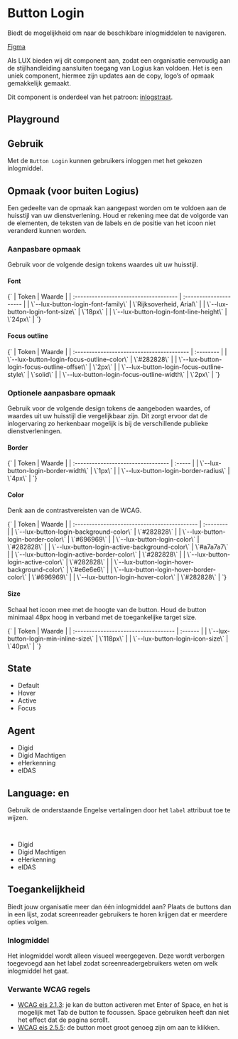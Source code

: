
<Meta of={ButtonLoginStories} />

# Button Login

Biedt de mogelijkheid om naar de beschikbare inlogmiddelen te navigeren.

[Figma](https://www.figma.com/file/515tboh6xpSNziwQu6WyAy/LUX---UI-kit?type=design&node-id=1125-2&mode=design)

Als LUX bieden wij dit component aan, zodat een organisatie eenvoudig aan de stijlhandleiding aansluiten toegang van Logius kan voldoen. Het is een uniek component, hiermee zijn updates aan de copy, logo’s of opmaak gemakkelijk gemaakt.

Dit component is onderdeel van het patroon: [inlogstraat](https://www.logius.nl/domeinen/toegang/stijlhandleiding-aansluiten-toegang).

## Playground

<Canvas of={ButtonLoginStories.Playground} />
<Controls of={ButtonLoginStories.Playground} />

## Gebruik

Met de `Button Login` kunnen gebruikers inloggen met het gekozen inlogmiddel.

## Opmaak (voor buiten Logius)

Een gedeelte van de opmaak kan aangepast worden om te voldoen aan de huisstijl van uw dienstverlening. Houd er rekening mee dat de volgorde van de elementen, de teksten van de labels en de positie van het icoon niet veranderd kunnen worden.

### Aanpasbare opmaak

Gebruik voor de volgende design tokens waardes uit uw huisstijl.

#### Font

<Markdown>
  {`
| Token                                 | Waarde                 |
| :------------------------------------ | :--------------------- |
| \`--lux-button-login-font-family\`      | \`Rijksoverheid, Arial\` |
| \`--lux-button-login-font-size\`        | \`18px\`                 |
| \`--lux-button-login-font-line-height\` | \`24px\`                 |
`}
</Markdown>

#### Focus outline

<Markdown>
  {`
| Token                                     | Waarde    |
| :---------------------------------------- | :-------- |
| \`--lux-button-login-focus-outline-color\`  | \`#282828\` |
| \`--lux-button-login-focus-outline-offset\` | \`2px\`     |
| \`--lux-button-login-focus-outline-style\`  | \`solid\`   |
| \`--lux-button-login-focus-outline-width\`  | \`2px\`     |
`}
</Markdown>

### Optionele aanpasbare opmaak

Gebruik voor de volgende design tokens de aangeboden waardes, of waardes uit uw huisstijl die vergelijkbaar zijn. Dit zorgt ervoor dat de inlogervaring zo herkenbaar mogelijk is bij de verschillende publieke dienstverleningen.

#### Border

<Markdown>
  {`
| Token                              | Waarde |
| :--------------------------------- | :----- |
| \`--lux-button-login-border-width\`  | \`1px\`  |
| \`--lux-button-login-border-radius\` | \`4px\`  |
`}
</Markdown>

#### Color

Denk aan de contrastvereisten van de WCAG.

<Markdown>
  {`
| Token                                        | Waarde    |
| :------------------------------------------- | :-------- |
| \`--lux-button-login-background-color\`        | \`#282828\` |
| \`--lux-button-login-border-color\`            | \`#696969\` |
| \`--lux-button-login-color\`                   | \`#282828\` |
| \`--lux-button-login-active-background-color\` | \`#a7a7a7\` |
| \`--lux-button-login-active-border-color\`     | \`#282828\` |
| \`--lux-button-login-active-color\`            | \`#282828\` |
| \`--lux-button-login-hover-background-color\`  | \`#e6e6e6\` |
| \`--lux-button-login-hover-border-color\`      | \`#696969\` |
| \`--lux-button-login-hover-color\`             | \`#282828\` |
`}
</Markdown>

#### Size

Schaal het icoon mee met de hoogte van de button. Houd de button minimaal 48px hoog in verband met de toegankelijke target size.

<Markdown>
  {`
| Token                                | Waarde  |
| :----------------------------------- | :------ |
| \`--lux-button-login-min-inline-size\` | \`118px\` |
| \`--lux-button-login-icon-size\`       | \`40px\`  |
`}
</Markdown>

## State

<ul class="section">
  <li>
    <lux-button-login agent="digid"></lux-button-login>
    <span>Default</span>
  </li>
  <li>
    <lux-button-login class="force-state--hover" agent="digid"></lux-button-login>
    <span>Hover</span>
  </li>
  <li>
    <lux-button-login class="force-state--active" agent="digid"></lux-button-login>
    <span>Active</span>
  </li>
  <li>
    <lux-button-login class="force-state--focus" agent="digid"></lux-button-login>
    <span>Focus</span>
  </li>
</ul>

## Agent

<ul class="section">
  <li>
    <lux-button-login agent="digid"></lux-button-login>
    <span>Digid</span>
  </li>
  <li>
    <lux-button-login agent="digid-machtigen"></lux-button-login>
    <span>Digid Machtigen</span>
  </li>
  <li>
    <lux-button-login agent="eherkenning"></lux-button-login>
    <span>eHerkenning</span>
  </li>
  <li>
    <lux-button-login agent="eidas"></lux-button-login>
    <span>eIDAS</span>
  </li>
</ul>

## Language: en

Gebruik de onderstaande Engelse vertalingen door het `label` attribuut toe te wijzen.

```html
<lux-button-login agent="digid" label="Log in"></lux-button-login>
```

<ul class="section">
  <li>
    <lux-button-login agent="digid" label="Log in"></lux-button-login>
    <span>Digid</span>
  </li>
  <li>
    <lux-button-login agent="digid-machtigen" label="Log in as representative"></lux-button-login>
    <span>Digid Machtigen</span>
  </li>
  <li>
    <lux-button-login agent="eherkenning" label="Login as a company or organisation"></lux-button-login>
    <span>eHerkenning</span>
  </li>
  <li>
    <lux-button-login agent="eidas"></lux-button-login>
    <span>eIDAS</span>
  </li>
</ul>

## Toegankelijkheid

Biedt jouw organisatie meer dan één inlogmiddel aan? Plaats de buttons dan in een lijst, zodat screenreader gebruikers te horen krijgen dat er meerdere opties volgen.

### Inlogmiddel

Het inlogmiddel wordt alleen visueel weergegeven. Deze wordt verborgen toegevoegd aan het label zodat screenreadergebruikers weten om welk inlogmiddel het gaat.

### Verwante WCAG regels

- [WCAG eis 2.1.3](https://www.w3.org/TR/WCAG21/#keyboard-no-exception): je kan de button activeren met Enter of Space, en het is mogelijk met Tab de button te focussen. Space gebruiken heeft dan niet het effect dat de pagina scrollt.
- [WCAG eis 2.5.5](https://www.w3.org/TR/WCAG21/#target-size): de button moet groot genoeg zijn om aan te klikken.

